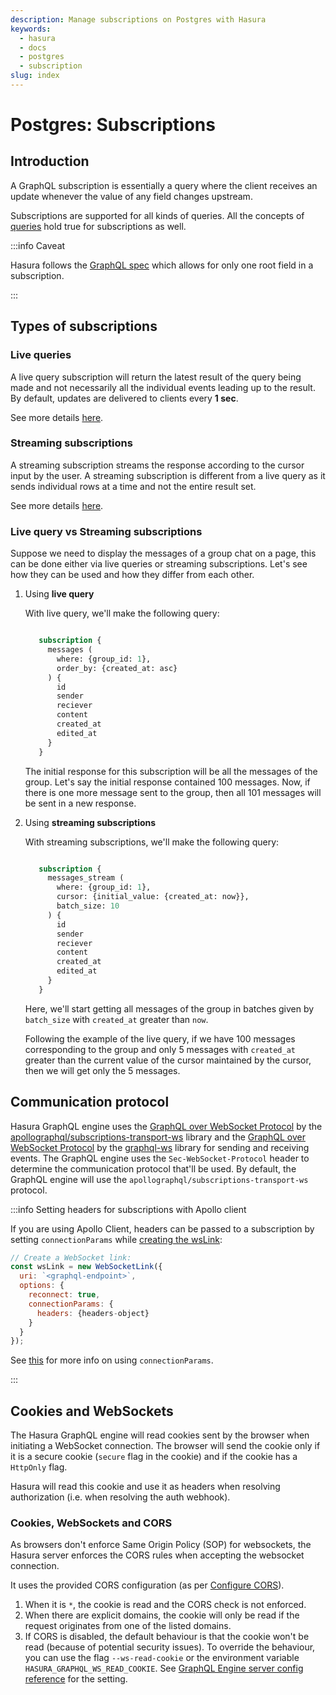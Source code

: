 ```yaml
---
description: Manage subscriptions on Postgres with Hasura
keywords:
  - hasura
  - docs
  - postgres
  - subscription
slug: index
---
```


# Postgres: Subscriptions

## Introduction

A GraphQL subscription is essentially a query where the client receives
an update whenever the value of any field changes upstream.

Subscriptions are supported for all kinds of queries. All the concepts
of [queries](/graphql/core/databases/postgres/queries/index.mdx) hold true for subscriptions as well.

:::info Caveat

Hasura follows the [GraphQL spec](https://graphql.github.io/graphql-spec/June2018/#sec-Single-root-field)
which allows for only one root field in a subscription.

:::

## Types of subscriptions

### Live queries


A live query subscription will return the latest result of the query being made
and not necessarily all the individual events leading up to the result.
By default, updates are delivered to clients every **1 sec**.

See more details [here](/graphql/core/databases/postgres/subscriptions/livequery/index.mdx).

### Streaming subscriptions

A streaming subscription streams the response according to the cursor input
by the user. A streaming subscription is different from a live query as it sends individual rows
at a time and not the entire result set.

See more details [here](/graphql/core/databases/postgres/subscriptions/streaming/index.mdx).

### Live query vs Streaming subscriptions

Suppose we need to display the messages of a group chat on a page, this can be done either via
live queries or streaming subscriptions. Let's see how they can be used and how they differ from each other.

1. Using **live query**

   With live query, we'll make the following query:

   ```graphql

      subscription {
        messages (
          where: {group_id: 1},
          order_by: {created_at: asc}
        ) {
          id
          sender
          reciever
          content
          created_at
          edited_at
        }
      }
   ```

   The initial response for this subscription will be all the messages of the group. Let's say the initial
   response contained 100 messages. Now, if there is one more message sent to the group, then all 101 messages
   will be sent in a new response.


2. Using **streaming subscriptions**

   With streaming subscriptions, we'll make the following query:

   ```graphql

      subscription {
        messages_stream (
          where: {group_id: 1},
          cursor: {initial_value: {created_at: now}},
          batch_size: 10
        ) {
          id
          sender
          reciever
          content
          created_at
          edited_at
        }
      }
   ```

   Here, we'll start getting all messages of the group in batches given by ``batch_size`` with ``created_at``
   greater than ``now``.

   Following the example of the live query, if we have 100 messages corresponding to the group and only
   5 messages with ``created_at`` greater than the current value of the cursor maintained by the cursor, then
   we will get only the 5 messages.

## Communication protocol

Hasura GraphQL engine uses the [GraphQL over WebSocket Protocol](https://github.com/apollographql/subscriptions-transport-ws/blob/master/PROTOCOL.md)
by the [apollographql/subscriptions-transport-ws](https://github.com/apollographql/subscriptions-transport-ws)
library and the [GraphQL over WebSocket Protocol](https://github.com/enisdenjo/graphql-ws/blob/master/PROTOCOL.md)
by the [graphql-ws](https://github.com/enisdenjo/graphql-ws) library for
sending and receiving events. The GraphQL engine uses the
`Sec-WebSocket-Protocol` header to determine the communication protocol
that'll be used. By default, the GraphQL engine will use the
`apollographql/subscriptions-transport-ws` protocol.

:::info Setting headers for subscriptions with Apollo client

If you are using Apollo Client, headers can be passed to a subscription
by setting `connectionParams` while [creating the wsLink](https://www.apollographql.com/docs/react/data/subscriptions/#client-setup):

```js {6-8}
// Create a WebSocket link:
const wsLink = new WebSocketLink({
  uri: `<graphql-endpoint>`,
  options: {
    reconnect: true,
    connectionParams: {
      headers: {headers-object}
    }
  }
});
```

See [this](https://www.apollographql.com/docs/react/data/subscriptions/#authentication-over-websocket)
for more info on using `connectionParams`.

:::

## Cookies and WebSockets

The Hasura GraphQL engine will read cookies sent by the browser when
initiating a WebSocket connection. The browser will send the cookie only
if it is a secure cookie (`secure` flag in the cookie) and if the cookie
has a `HttpOnly` flag.

Hasura will read this cookie and use it as headers when resolving
authorization (i.e. when resolving the auth webhook).

### Cookies, WebSockets and CORS

As browsers don't enforce Same Origin Policy (SOP) for websockets, the
Hasura server enforces the CORS rules when accepting the websocket
connection.

It uses the provided CORS configuration (as per [Configure CORS](/graphql/core/deployment/graphql-engine-flags/config-examples.mdx#configure-cors)).

1.  When it is `*`, the cookie is read and the CORS check is not
    enforced.
2.  When there are explicit domains, the cookie will only be read if the
    request originates from one of the listed domains.
3.  If CORS is disabled, the default behaviour is that the cookie won't
    be read (because of potential security issues). To override the
    behaviour, you can use the flag `--ws-read-cookie` or the
    environment variable `HASURA_GRAPHQL_WS_READ_COOKIE`. See
    [GraphQL Engine server config reference](/graphql/core/deployment/graphql-engine-flags/reference.mdx) for the setting.
